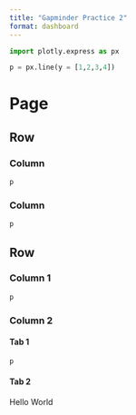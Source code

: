 ```yaml
---
title: "Gapminder Practice 2"
format: dashboard
---
```


```python
import plotly.express as px

p = px.line(y = [1,2,3,4])
```

# Page

## Row {height="20%"}

### Column {width="50%"}

```python
p
```
### Column {width="50%"}

```python
p
```


## Row {height="80%"}
### Column 1 {width="70%"}

```python
p
```

### Column 2 {.tabset width="30%"}

#### Tab 1

```python
p
```

#### Tab 2
Hello World
